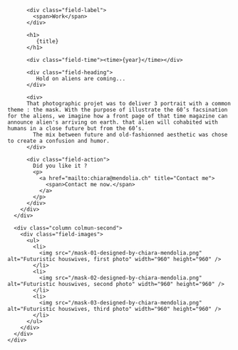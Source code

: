 

<Layout class="work" title={title}>
  <main class="region-content work">
    <div class="region">
      <div class="column column-first">
        <div class="field-body">

          <div class="field-label">
            <span>Work</span>
          </div>

          <h1>
             {title}
          </h1>

          <div class="field-time"><time>{year}</time></div>

          <div class="field-heading">
             Hold on aliens are coming...
          </div>

          <div>
          That photographic projet was to deliver 3 portrait with a common theme : the mask. With the purpose of illustrate the 60’s facsination for the aliens, we imagine how a front page of that time magazine can announce alien's arriving on earth. that alien will cohabited with humans in a close future but from the 60’s.
            The mix between future and old-fashionned aesthetic was chose to create a confusion and humor.
          </div>

          <div class="field-action">
            Did you like it ?
            <p>
              <a href="mailto:chiara@mendolia.ch" title="Contact me">
                <span>Contact me now.</span>
              </a>
            </p>
          </div>
        </div>
      </div>

      <div class="column colmun-second">
        <div class="field-images">
          <ul>
            <li>
              <img src="/mask-01-designed-by-chiara-mendolia.png" alt="Futuristic houswives, first photo" width="960" height="960" />
            </li>
            <li>
              <img src="/mask-02-designed-by-chiara-mendolia.png" alt="Futuristic houswives, second photo" width="960" height="960" />
            </li>
            <li>
              <img src="/mask-03-designed-by-chiara-mendolia.png" alt="Futuristic houswives, third photo" width="960" height="960" />
            </li>
          </ul>
        </div>
      </div>
    </div>

  </main>
</Layout>
